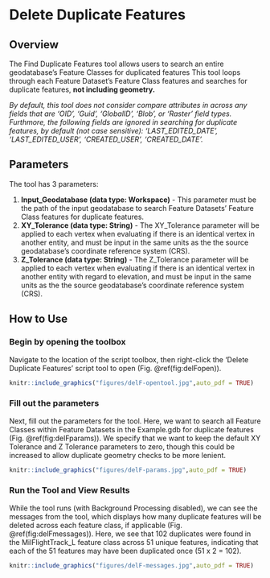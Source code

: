 # Delete Duplicate Features {#delFeats}
## Overview
The Find Duplicate Features tool allows users to search an entire geodatabase's Feature Classes for duplicated features This tool loops through each Feature Dataset's Feature Class features and searches for duplicate features, **not including geometry.**

*By default, this tool does not consider compare attributes in across any fields that are 'OID', 'Guid', 'GlobalID', 'Blob', or 'Raster' field types. Furthmore, the following fields are ignored in searching for duplicate features, by default (not case sensitive): 'LAST_EDITED_DATE', 'LAST_EDITED_USER', 'CREATED_USER', 'CREATED_DATE'.*

## Parameters
The tool has 3 parameters:  

1. **Input_Geodatabase (data type: Workspace)** - This parameter must be the path of the input geodatabase to search Feature Datasets' Feature Class features for duplicate features.
2. **XY_Tolerance  (data type: String)** - The XY_Tolerance parameter will be applied to each vertex when evaluating if there is an identical vertex in another entity, and must be input in the same units as the the source geodatabase's coordinate reference system (CRS).
3. **Z_Tolerance (data type: String)** - The Z_Tolerance parameter will be applied to each vertex when evaluating if there is an identical vertex in another entity with regard to elevation, and must be input in the same units as the the source geodatabase's coordinate reference system (CRS).

## How to Use
### Begin by opening the toolbox  
Navigate to the location of the script toolbox, then right-click the 'Delete Duplicate Features' script tool to open (Fig. \@ref(fig:delFopen)).
```r
knitr::include_graphics("figures/delF-opentool.jpg",auto_pdf = TRUE)
```
###  Fill out the parameters 
Next, fill out the parameters for the tool. Here, we want to search all Feature Classes within Feature Datasets in the Example.gdb for duplicate features  (Fig. \@ref(fig:delFparams)). We specify that we want to keep the default XY Tolerance and Z Tolerance parameters to zero, though this could be increased to allow duplicate geometry checks to be more lenient. 
```r
knitr::include_graphics("figures/delF-params.jpg",auto_pdf = TRUE)
```
###  Run the Tool and View Results
While the tool runs (with Background Processing disabled), we can see the messages from the tool, which displays how many duplicate features will be deleted across each feature class, if applicable (Fig. \@ref(fig:delFmessages)). Here, we see that 102 duplicates were found in the MilFlightTrack_L feature class across 51 unique features, indicating that each of the 51 features may have been duplicated once (51 x 2 = 102).
```r
knitr::include_graphics("figures/delF-messages.jpg",auto_pdf = TRUE)
```